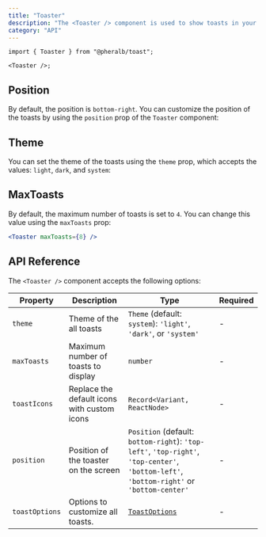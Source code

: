 ```yaml
---
title: "Toaster"
description: "The <Toaster /> component is used to show toasts in your application"
category: "API"
---
```


```tsx
import { Toaster } from "@pheralb/toast";

<Toaster />;
```

## Position

By default, the position is `bottom-right`. You can customize the position of the toasts by using the `position` prop of the `Toaster` component:

<Positions client:only="react" />

## Theme

You can set the theme of the toasts using the `theme` prop, which accepts the values: `light`, `dark`, and `system`:

<ThemeExamples client:only="react" />

## MaxToasts

By default, the maximum number of toasts is set to `4`. You can change this value using the `maxToasts` prop:

```jsx
<Toaster maxToasts={8} />
```

## API Reference

The `<Toaster />` component accepts the following options:

| Property       | Description                                 | Type                                                                                                                                      | Required |
| -------------- | ------------------------------------------- | ----------------------------------------------------------------------------------------------------------------------------------------- | -------- |
| `theme`        | Theme of the all toasts                     | `Theme` (default: `system`): `'light'`, `'dark'`, or `'system'`                                                                           | -        |
| `maxToasts`    | Maximum number of toasts to display         | `number`                                                                                                                                  | -        |
| `toastIcons`   | Replace the default icons with custom icons | `Record<Variant, ReactNode>`                                                                                                              | -        |
| `position`     | Position of the toaster on the screen       | `Position` (default: `bottom-right`): `'top-left'`, `'top-right'`, `'top-center'`, `'bottom-left'`, `'bottom-right'` or `'bottom-center'` | -        |
| `toastOptions` | Options to customize all toasts.            | [`ToastOptions`](/options)                                                                                                                | -        |
